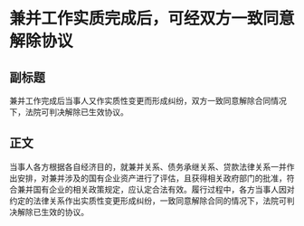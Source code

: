 # 兼并工作实质完成后，可经双方一致同意解除协议
## 副标题
兼并工作完成后当事人又作实质性变更而形成纠纷，双方一致同意解除合同情况下，法院可判决解除已生效协议。
## 正文
当事人各方根据各自经济目的，就兼并关系、债务承继关系、贷款法律关系一并作出安排，对兼并涉及的国有企业资产进行了评估，且获得相关政府部门的批准，符合兼并国有企业的相关政策规定，应认定合法有效。履行过程中，各方当事人因对约定的法律关系作出实质性变更形成纠纷，一致同意解除合同的情况下，法院可判决解除已生效的协议。